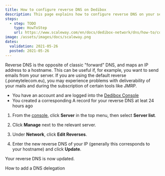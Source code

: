 ```yaml
---
title: How to configure reverse DNS on Dedibox
description: This page explains how to configure reverse DNS on your server
steps:
  - step: TODO
    type: HowToStep
    url: https://www.scaleway.com/en/docs/dedibox-network/dns/how-to/configure-reverse-dns
image: /assets/images/docs/scaleway.png
dates:
  validation: 2021-05-26
  posted: 2021-05-26
---
```


Reverse DNS is the opposite of classic "forward" DNS, and maps an IP address to a hostname. This can be useful if, for example, you want to send emails from your server. If you are using the default reverse (.poneytelecom.eu), you may experience problems with deliverability of your mails and during the subscription of certain tools like JMRP. 

<Message type="requirement">

  - You have an account and are logged into the [Dedibox Console](https://console.online.net) 
  - You created a corresponding A record for your reverse DNS at leat 24 hours ago

</Message>

1. From the [console](https://console.online.net), click **Server** in the top menu, then select **Server list**.

  <Lightbox src="scaleway-dedibox-server-list" alt="" />

2. Click **Manage** next to the relevant server.

3. Under **Network**, click **Edit Reverses**.

  <Lightbox src="scaleway-edit-reverse-button.png" alt="" />

4. Enter the new reverse DNS of your IP (generally this corresponds to your hostname) and click **Update**.

  <Lightbox src="scaleway-edit-reverse-panel.png" alt="" />

  Your reverse DNS is now updated.

<Navigation title="See Also">
  <NextButton to="/dedibox-network/dns/how-to/add-dns-delegation/">How to add a DNS delegation</NextButton>
</Navigation>

